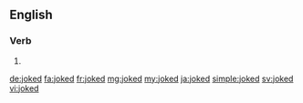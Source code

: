 ==English==

===Verb===
{{head|en}}

# {{en-past of|joke}}

[[de:joked]]
[[fa:joked]]
[[fr:joked]]
[[mg:joked]]
[[my:joked]]
[[ja:joked]]
[[simple:joked]]
[[sv:joked]]
[[vi:joked]]